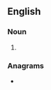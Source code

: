 ==English==

===Noun===
{{head|en|noun form}}

# {{plural of|Hakka|lang=en}}

===Anagrams===
* {{anagrams|en|a=aahkks|Khakas}}